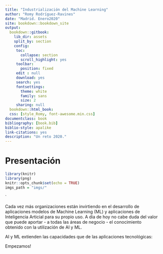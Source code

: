 --- 
title: "Industrialización del Machine Learning"
author: "Romy Rodríguez-Ravines"
date: "Madrid. Enero2020"
site: bookdown::bookdown_site
output:
  bookdown::gitbook:
    lib_dir: assets
    split_by: section
    config:
     toc:
       collapse: section
       scroll_highlight: yes
     toolbar:
       position: fixed
     edit : null
     download: yes
     search: yes
     fontsettings:
       theme: white
       family: sans
       size: 2
     sharing: null
  bookdown::html_book:
  css: [style_Romy, font-awesome.min.css]  
documentclass: book
bibliography: [book.bib]
biblio-style: apalike
link-citations: yes
description: "Un reto 2020."
---


# Presentación {-}


```{r setup, include=FALSE}
library(knitr)
library(png)
knitr::opts_chunk$set(echo = TRUE)
imgs_path = "imgs/"
```
`

Cada vez más organizaciones están invirtiendo en el desarrollo de aplicaciones modelos de Machine Learning (ML) y aplicaciones de Inteligencia Articial para su propio uso. A dia de hoy no cabe duda del valor que puede aportar - a todas las áreas de negocio - el conocimiento obtenido con la utilización de AI y ML. 


AI y ML extienden las capacidades que de las aplicaciones tecnológicas: 

Empezamos!

